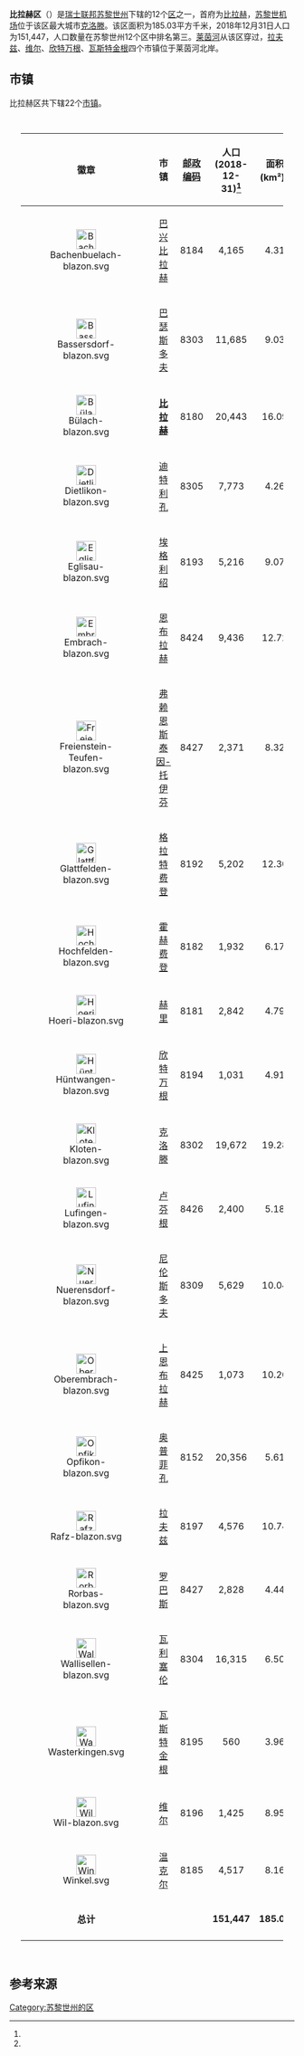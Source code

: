 {{Infobox settlement
| name = 比拉赫区
| native_name = {{lang|de|Bezirk Bülach}}
| settlement_type = [[区_(瑞士)|瑞士的区]]
| image_map = Karte Bezirk Bülach 2007.png
| map_caption = 比拉赫区地图
| pushpin_map = Switzerland
| pushpin_relief = Switzerland relief location map.jpg
| pushpin_label_position = bottom
| pushpin_map_caption = 比拉赫区在瑞士的位置
| subdivision_type = 国家
| subdivision_name = {{CHE}}
| subdivision_type1 = [[瑞士行政区划|联邦州]]
| subdivision_name1 = {{flagicon|Zürich|size=16px}} [[苏黎世州|苏黎世州]]
| subdivision_type2 = 首府
| subdivision_name2 = [[File:Bülach-blazon.svg|16px]] [[比拉赫|比拉赫]]
| area_footnotes = <ref name=面积>{{cite web|url=https://www.bfs.admin.ch/bfs/de/home/statistiken/raum-umwelt/bodennutzung-bedeckung/gesamtspektrum-regionalen-stufen/gemeinden.html|title=Arealstatistik Standard - Gemeinden nach 4 Hauptbereichen|trans_title=瑞士联邦按四种用地类型划分的市镇面积统计表|date=2018-11-26|publisher=[[瑞士联邦统计署|瑞士联邦统计署]]|language=de|access-date=2019-11-19|archive-date=2019-11-15|archive-url=https://web.archive.org/web/20191115011326/https://www.bfs.admin.ch/bfs/de/home/statistiken/raum-umwelt/bodennutzung-bedeckung/gesamtspektrum-regionalen-stufen/gemeinden.html|dead-url=no}}</ref>
| area_total_km2 = 185.03
| population_as_of = 2018年12月31日
| population_footnotes = <ref name=人口>{{cite web|url=https://www.bfs.admin.ch/bfs/de/home/statistiken/bevoelkerung.assetdetail.7966022.html|title=Ständige Wohnbevölkerung nach Staatsangehörigkeitskategorie, Geschlecht und Gemeinde, Provisorische Jahresergebnisse, 2018|trans_title=瑞士联邦2018年按国籍、性别和市镇划分的常住人口统计表|date=2019-04-09|publisher=[[瑞士联邦统计署|瑞士联邦统计署]]|language=de|access-date=2019-11-12|archive-date=2019-04-11|archive-url=https://web.archive.org/web/20190411063248/https://www.bfs.admin.ch/bfs/de/home/statistiken/bevoelkerung.assetdetail.7966022.html|dead-url=no}}</ref>
| population_total = 151447
| population_density_km2 = auto
| timezone = [[欧洲中部时间|CET]]
| utc_offset = +1
| timezone_DST = [[欧洲中部夏令时间|CEST]]
| utc_offset_DST = +2
| coordinates = {{coord|47|40|N|8|34|E|region:|display=inline,title}}
| blank_name = [[瑞士市镇官方编号|官方编号]]
| blank_info = 0103
| blank1_name = 下辖市镇
| blank1_info = 22个
}}

'''比拉赫区'''（{{lang-de|Bezirk Bülach}}）是[[瑞士联邦|瑞士联邦]][[苏黎世州|苏黎世州]]下辖的12个[[区_(瑞士)|区]]之一，首府为[[比拉赫|比拉赫]]，[[苏黎世机场|苏黎世机场]]位于该区最大城市[[克洛滕|克洛滕]]。该区面积为185.03平方千米，2018年12月31日人口为151,447，人口数量在苏黎世州12个区中排名第三。[[莱茵河|莱茵河]]从该区穿过，[[拉夫兹|拉夫兹]]、[[维尔_(苏黎世州)|维尔]]、[[欣特万根|欣特万根]]、[[瓦斯特金根|瓦斯特金根]]四个市镇位于莱茵河北岸。

== 市镇 ==
比拉赫区共下辖22个[[市镇_(瑞士)|市镇]]。

<div style="padding:1em 20px 1em 20px; color:#000000;text-align:left;">
{|cellpadding="3" cellspacing="0" border="1" style="border: gray solid 1px; border-collapse: collapse;"
!colspan="1" align=center bgcolor="#EFEFEF" width="50" | '''徽章'''
!colspan="1" align=center bgcolor="#EFEFEF" width="160" | '''市镇'''
!colspan="1" align=center bgcolor="#EFEFEF" width="80" | '''[[瑞士邮政编码系统|邮政编码]]'''
!colspan="1" align=center bgcolor="#EFEFEF" width="110" | '''人口'''<br>(2018-12-31)<ref name=人口/>
!colspan="1" align=center bgcolor="#EFEFEF" width="90" | '''面积(km²)'''<ref name=面积/>
|-
| align="center" | [[File:Bachenbuelach-blazon.svg|35px]]
| align="center" | [[巴兴比拉赫|巴兴比拉赫]]
| align="center" | 8184
| align="center" | 4,165
| align="center" | 4.31
|-
| align="center" | [[File:Bassersdorf-blazon.svg|35px]]
| align="center" | [[巴瑟斯多夫|巴瑟斯多夫]]
| align="center" | 8303
| align="center" | 11,685
| align="center" | 9.03
|-
| align="center" | [[File:Bülach-blazon.svg|35px]]
| align="center" | '''[[比拉赫|比拉赫]]'''
| align="center" | 8180
| align="center" | 20,443
| align="center" | 16.09
|-
| align="center" | [[File:Dietlikon-blazon.svg|35px]]
| align="center" | [[迪特利孔|迪特利孔]]
| align="center" | 8305
| align="center" | 7,773
| align="center" | 4.26
|-
| align="center" | [[File:Eglisau-blazon.svg|35px]]
| align="center" | [[埃格利绍|埃格利绍]]
| align="center" | 8193
| align="center" | 5,216
| align="center" | 9.07
|-
| align="center" | [[File:Embrach-blazon.svg|35px]]
| align="center" | [[恩布拉赫|恩布拉赫]]
| align="center" | 8424
| align="center" | 9,436
| align="center" | 12.72
|-
| align="center" | [[File:Freienstein-Teufen-blazon.svg|35px]]
| align="center" | [[弗赖恩斯泰因-托伊芬|弗赖恩斯泰因-托伊芬]]
| align="center" | 8427
| align="center" | 2,371
| align="center" | 8.32
|-
| align="center" | [[File:Glattfelden-blazon.svg|35px]]
| align="center" | [[格拉特费登|格拉特费登]]
| align="center" | 8192
| align="center" | 5,202
| align="center" | 12.30
|-
| align="center" | [[File:Hochfelden-blazon.svg|35px]]
| align="center" | [[霍赫费登|霍赫费登]]
| align="center" | 8182
| align="center" | 1,932
| align="center" | 6.17
|-
| align="center" | [[File:Hoeri-blazon.svg|35px]]
| align="center" | [[赫里|赫里]]
| align="center" | 8181
| align="center" | 2,842
| align="center" | 4.79
|-
| align="center" | [[File:Hüntwangen-blazon.svg|35px]]
| align="center" | [[欣特万根|欣特万根]]
| align="center" | 8194
| align="center" | 1,031
| align="center" | 4.91
|-
| align="center" | [[File:Kloten-blazon.svg|35px]]
| align="center" | [[克洛滕|克洛滕]]
| align="center" | 8302
| align="center" | 19,672
| align="center" | 19.28
|-
| align="center" | [[File:Lufingen-blazon.svg|35px]]
| align="center" | [[卢芬根|卢芬根]]
| align="center" | 8426
| align="center" | 2,400
| align="center" | 5.18
|-
| align="center" | [[File:Nuerensdorf-blazon.svg|35px]]
| align="center" | [[尼伦斯多夫|尼伦斯多夫]]
| align="center" | 8309
| align="center" | 5,629
| align="center" | 10.04
|-
| align="center" | [[File:Oberembrach-blazon.svg|35px]]
| align="center" | [[上恩布拉赫|上恩布拉赫]]
| align="center" | 8425
| align="center" | 1,073
| align="center" | 10.20
|-
| align="center" | [[File:Opfikon-blazon.svg|35px]]
| align="center" | [[奥普菲孔|奥普菲孔]]
| align="center" | 8152
| align="center" | 20,356
| align="center" | 5.61
|-
| align="center" | [[File:Rafz-blazon.svg|35px]]
| align="center" | [[拉夫兹|拉夫兹]]
| align="center" | 8197
| align="center" | 4,576
| align="center" | 10.74
|-
| align="center" | [[File:Rorbas-blazon.svg|35px]]
| align="center" | [[罗巴斯|罗巴斯]]
| align="center" | 8427
| align="center" | 2,828
| align="center" | 4.44
|-
| align="center" | [[File:Wallisellen-blazon.svg|35px]]
| align="center" | [[瓦利塞伦|瓦利塞伦]]
| align="center" | 8304
| align="center" | 16,315
| align="center" | 6.50
|-
| align="center" | [[File:Wasterkingen.svg|35px]]
| align="center" | [[瓦斯特金根|瓦斯特金根]]
| align="center" | 8195
| align="center" | 560
| align="center" | 3.96
|-
| align="center" | [[File:Wil-blazon.svg|35px]]
| align="center" | [[维尔_(苏黎世州)|维尔]]
| align="center" | 8196
| align="center" | 1,425
| align="center" | 8.95
|-
| align="center" | [[File:Winkel.svg|35px]]
| align="center" | [[温克尔_(苏黎世州)|温克尔]]
| align="center" | 8185
| align="center" | 4,517
| align="center" | 8.16
|- style="background-color:#EFEFEF;"
| align="center" | '''总计'''
| align="center" | 
| align="center" | 
| align="center" | '''151,447''' 
| align="center" | '''185.03'''
|-
|}
</div>

== 参考来源 ==
{{reflist}}

{{Commonscat|Bülach (district)}}
{{苏黎世州区划}}

{{DEFAULTSORT:Bülach District}}
[[Category:苏黎世州的区|Category:苏黎世州的区]]